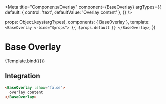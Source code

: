 

<Meta
  title="Components/Overlay"
  component={BaseOverlay}
  argTypes={{
    default: {
      control: 'text',
      defaultValue: 'Overlay content'
    },
  }} />

  props: Object.keys(argTypes),
  components: { BaseOverlay },
  template: `
    <BaseOverlay v-bind="$props">
      {{ $props.default }}
    </BaseOverlay>
  `,
})

# Base Overlay

<Description of={BaseOverlay} />

<Canvas>
  <Story
    name='Base Overlay'
    args={{
      show: false,
    }}>
    {Template.bind({})}
  </Story>
</Canvas>

<ArgsTable story="Base Overlay" />

## Integration

```html
<BaseOverlay :show="false">
  overlay content
</BaseOverlay>
```

<Props of={BaseOverlay} />
